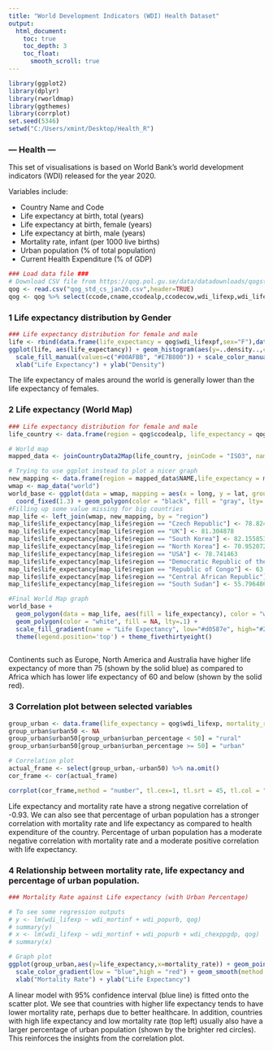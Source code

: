 ---
title: "World Development Indicators (WDI) Health Dataset"
output: 
  html_document:
    toc: true
    toc_depth: 3
    toc_float:
      smooth_scroll: true
---

```{r setup, include=FALSE}
library(ggplot2)
library(dplyr)
library(rworldmap)
library(ggthemes)
library(corrplot)
set.seed(5346)
setwd("C:/Users/xmint/Desktop/Health_R")
```

### --- Health ---

This set of visualisations is based on World Bank's world development indicators (WDI) released for the year 2020. 

Variables include:

  * Country Name and Code 
  * Life expectancy at birth, total (years)
  * Life expectancy at birth, female (years)
  * Life expectancy at birth, male (years)
  * Mortality rate, infant (per 1000 live births)
  * Urban population (% of total population)
  * Current Health Expenditure (% of GDP)

```{r echo=FALSE}
### Load data file ###
# Download CSV file from https://qog.pol.gu.se/data/datadownloads/qogstandarddata
qog <- read.csv("qog_std_cs_jan20.csv",header=TRUE)
qog <- qog %>% select(ccode,cname,ccodealp,ccodecow,wdi_lifexp,wdi_lifexpf, wdi_lifexpm, wdi_mortinf,wdi_popurb,wdi_chexppgdp)
```

### 1 Life expectancy distribution by Gender

```{r echo=FALSE}
### Life expectancy distribution for female and male
life <- rbind(data.frame(life_expectancy = qog$wdi_lifexpf,sex="F"),data.frame(life_expectancy = qog$wdi_lifexpm,sex="M")) %>% na.omit()
ggplot(life, aes(life_expectancy)) + geom_histogram(aes(y=..density..,color = sex, fill = sex), alpha = 0.4, position = "identity",binwidth = 1) +
  scale_fill_manual(values=c("#00AFBB", "#E7B800")) + scale_color_manual(values=c("#00AFBB", "#E7B800")) + geom_density(aes(life_expectancy,color = sex), size = 1) + 
  xlab("Life Expectancy") + ylab("Density")
```

The life expectancy of males around the world is generally lower than the life expectancy of females. 

### 2 Life expectancy (World Map)
```{r echo=FALSE,message=FALSE,warning=FALSE,error=FALSE}
### Life expectancy distribution for female and male
life_country <- data.frame(region = qog$ccodealp, life_expectancy = qog$wdi_lifexp)

# World map 
mapped_data <- joinCountryData2Map(life_country, joinCode = "ISO3", nameJoinColumn = "region")

# Trying to use ggplot instead to plot a nicer graph
new_mapping <- data.frame(region = mapped_data$NAME,life_expectancy = mapped_data$life_expectancy)
wmap <- map_data("world")
world_base <- ggplot(data = wmap, mapping = aes(x = long, y = lat, group = group)) + 
  coord_fixed(1.3) + geom_polygon(color = "black", fill = "gray", lty=.1)
#Filling up some value missing for big countries 
map_life <- left_join(wmap, new_mapping, by = "region")
map_life$life_expectancy[map_life$region == "Czech Republic"] <- 78.824387
map_life$life_expectancy[map_life$region == "UK"] <- 81.304878
map_life$life_expectancy[map_life$region == "South Korea"] <- 82.155853
map_life$life_expectancy[map_life$region == "North Korea"] <- 70.952072
map_life$life_expectancy[map_life$region == "USA"] <- 78.741463
map_life$life_expectancy[map_life$region == "Democratic Republic of the Congo"] <- 58.748611
map_life$life_expectancy[map_life$region == "Republic of Congo"] <- 63.515316
map_life$life_expectancy[map_life$region == "Central African Republic"] <- 50.591049
map_life$life_expectancy[map_life$region == "South Sudan"] <- 55.796486

#Final World Map graph
world_base + 
  geom_polygon(data = map_life, aes(fill = life_expectancy), color = "white", lty=.1) + 
  geom_polygon(color = "white", fill = NA, lty=.1) + 
  scale_fill_gradient(name = "Life Expectancy", low="#d0587e", high="#2887a1", na.value = "grey50") + 
  theme(legend.position='top') + theme_fivethirtyeight()
  
```

Continents such as Europe, North America and Australia have higher life expectancy of more than 75 (shown by the solid blue) as compared to Africa which has lower life expectancy of 60 and below (shown by the solid red). 

### 3 Correlation plot between selected variables

```{r echo=FALSE}

group_urban <- data.frame(life_expectancy = qog$wdi_lifexp, mortality_rate = qog$wdi_mortinf, urban_percentage = qog$wdi_popurb, health_expenditure = qog$wdi_chexppgdp) %>% na.omit
group_urban$urban50 <- NA
group_urban$urban50[group_urban$urban_percentage < 50] = "rural"
group_urban$urban50[group_urban$urban_percentage >= 50] = "urban"

# Correlation plot 
actual_frame <- select(group_urban,-urban50) %>% na.omit()
cor_frame <- cor(actual_frame)

corrplot(cor_frame,method = "number", tl.cex=1, tl.srt = 45, tl.col = "black", order="hclust", type ="upper" )
```

Life expectancy and mortality rate have a strong negative correlation of -0.93. We can also see that percentage of urban population has a stronger correlation with mortality rate and life expectancy as compared to health expenditure of the country. Percentage of urban population has a moderate negative correlation with mortality rate and a moderate positive correlation with life expectancy.

### 4 Relationship between mortality rate, life expectancy and percentage of urban population.
```{r echo=FALSE}

### Mortality Rate against Life expectancy (with Urban Percentage) 

# To see some regression outputs
# y <- lm(wdi_lifexp ~ wdi_mortinf + wdi_popurb, qog)
# summary(y)
# x <- lm(wdi_lifexp ~ wdi_mortinf + wdi_popurb + wdi_chexppgdp, qog)
# summary(x)

# Graph plot
ggplot(group_urban,aes(y=life_expectancy,x=mortality_rate)) + geom_point(aes(color = urban_percentage)) + 
  scale_color_gradient(low = "blue",high = "red") + geom_smooth(method = lm) +
  xlab("Mortality Rate") + ylab("Life Expectancy")

```

A linear model with 95% confidence interval (blue line) is fitted onto the scatter plot. We see that countries with higher life expectancy tends to have lower mortality rate, perhaps due to better healthcare. In addition, countries with high life expectancy and low mortality rate (top left) usually also have a larger percentage of urban population (shown by the brighter red circles). This reinforces the insights from the correlation plot.
